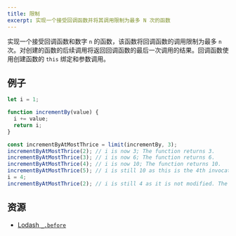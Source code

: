 ```yaml
---
title: 限制
excerpt: 实现一个接受回调函数并将其调用限制为最多 N 次的函数
---
```


实现一个接受回调函数和数字 `n` 的函数，该函数将回调函数的调用限制为最多 `n` 次。对创建的函数的后续调用将返回回调函数的最后一次调用的结果。回调函数使用创建函数的 `this` 绑定和参数调用。

## 例子

```js
let i = 1;

function incrementBy(value) {
  i += value;
  return i;
}

const incrementByAtMostThrice = limit(incrementBy, 3);
incrementByAtMostThrice(2); // i is now 3; The function returns 3.
incrementByAtMostThrice(3); // i is now 6; The function returns 6.
incrementByAtMostThrice(4); // i is now 10; The function returns 10.
incrementByAtMostThrice(5); // i is still 10 as this is the 4th invocation; The function returns 10 as it's the result of the last invocation.
i = 4;
incrementByAtMostThrice(2); // i is still 4 as it is not modified. The function still returns 10.
```

## 资源

* [Lodash `_.before`](https://lodash.com/docs/4.17.15#before)
